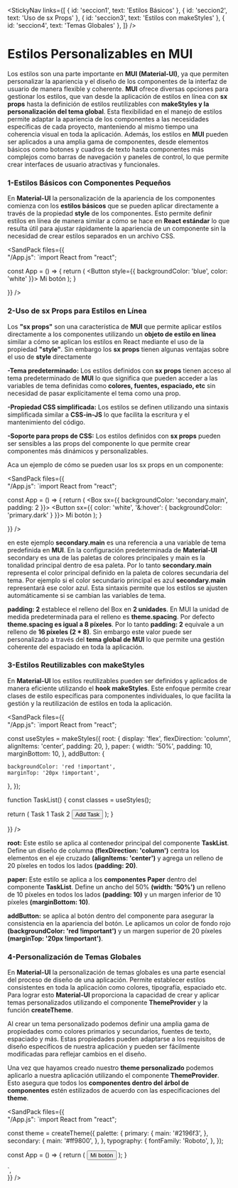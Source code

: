 
<StickyNav
  links={[
    { id: 'seccion1', text: 'Estilos Básicos' },
    { id: 'seccion2', text: 'Uso de sx Props' },
    { id: 'seccion3', text: 'Estilos con makeStyles' },
    { id: 'seccion4', text: 'Temas Globales' },
  ]}
/>

# Estilos Personalizables en MUI

Los estilos son una parte importante en **MUI (Material-UI)**, ya que permiten personalizar la apariencia y el diseño de los componentes de la interfaz de usuario de manera 
flexible y coherente. **MUI** ofrece diversas opciones para gestionar los estilos, que van desde la aplicación de estilos en línea con **sx props** hasta la definición de 
estilos reutilizables con **makeStyles y la personalización del tema global**. Esta flexibilidad en el manejo de estilos permite adaptar la apariencia de los componentes a 
las necesidades específicas de cada proyecto, manteniendo al mismo tiempo una coherencia visual en toda la aplicación. 
Además, los estilos en **MUI** pueden ser aplicados a una amplia gama de componentes, desde elementos básicos como botones y cuadros de texto hasta componentes más 
complejos como barras de navegación y paneles de control, lo que permite crear interfaces de usuario atractivas y funcionales.

<a id="seccion1"></a>
### 1-Estilos Básicos con Componentes Pequeños

En **Material-UI** la personalización de la apariencia de los componentes comienza con los **estilos básicos** que se pueden aplicar directamente a través de la propiedad 
**style** de los componentes. Esto permite definir estilos en línea de manera similar a cómo se hace en **React estándar** lo que resulta útil para ajustar rápidamente la 
apariencia de un componente sin la necesidad de crear estilos separados en un archivo CSS.

<SandPack 
files={{   
"/App.js": 
`import React from "react";

 const App = () => {
    return (
        <Button style={{ backgroundColor: 'blue', color: 'white' }}>
            Mi botón
        </Button>
    );
 }

}}
/>

<a id="seccion2"></a>
### 2-Uso de sx Props para Estilos en Línea

Los **"sx props"** son una característica de **MUI** que permite aplicar estilos directamente a los componentes utilizando un **objeto de estilo en línea**  similar a cómo se 
aplican los estilos en React mediante el uso de la propiedad **"style"**. Sin embargo los **sx props** tienen algunas ventajas sobre el uso de **style** directamente

**-Tema predeterminado:** Los estilos definidos con **sx props** tienen acceso al tema predeterminado de **MUI** lo que significa que pueden acceder a las variables de tema 
definidas como **colores, fuentes, espaciado, etc** sin necesidad de pasar explícitamente el tema como una prop.

**-Propiedad CSS simplificada:** Los estilos se definen utilizando una sintaxis simplificada similar a **CSS-in-JS** lo que facilita la escritura y el mantenimiento del código.

**-Soporte para props de CSS:** Los estilos definidos con **sx props** pueden ser sensibles a las props del componente lo que permite crear componentes más dinámicos y 
personalizables.

Aca un ejemplo de cómo se pueden usar los sx props en un componente:

<SandPack 
files={{   
"/App.js": 
`import React from "react";

 const App = () => {
    return (
        <Box sx={{ backgroundColor: 'secondary.main', padding: 2 }}>
        <Button sx={{ color: 'white', '&:hover': { backgroundColor: 'primary.dark' } }}>
            Mi botón
        </Button>
        </Box>
    );
 }

}}
/>

en este ejemplo **secondary.main** es una referencia a una variable de tema predefinida en **MUI**. En la configuración predeterminada de **Material-UI** secondary es una de las paletas de 
colores principales y main es la tonalidad principal dentro de esa paleta. Por lo tanto **secondary.main** representa el color principal definido en la paleta de colores 
secundaria del tema. Por ejemplo si el color secundario principal es azul **secondary.main** representará ese color azul. Esta sintaxis permite que los estilos se ajusten 
automáticamente si se cambian las variables de tema.

**padding: 2** establece el relleno del Box en **2 unidades**. En MUI la unidad de medida predeterminada para el relleno es **theme.spacing**. 
Por defecto **theme.spacing es igual a 8 píxeles**. Por lo tanto **padding: 2** equivale a un relleno de **16 píxeles (2 * 8)**. Sin embargo este valor puede ser 
personalizado a través del **tema global de MUI** lo que permite una gestión coherente del espaciado en toda la aplicación.

<a id="seccion3"></a>
### 3-Estilos Reutilizables con makeStyles

En **Material-UI** los estilos reutilizables pueden ser definidos y aplicados de manera eficiente utilizando el **hook makeStyles**. Este enfoque permite crear clases de 
estilo específicas para componentes individuales, lo que facilita la gestión y la reutilización de estilos en toda la aplicación.

<SandPack 
files={{   
"/App.js": 
`import React from "react";

const useStyles = makeStyles({
  root: {
    display: 'flex',
    flexDirection: 'column',
    alignItems: 'center',
    padding: 20,
  },
  paper: {
    width: '50%',
    padding: 10,
    marginBottom: 10,
  },
  addButton: {
        
    backgroundColor: 'red !important',
    marginTop: '20px !important',
  },
});

function TaskList() {
  const classes = useStyles();

  return (
    <Box className={classes.root}>
      <Paper className={classes.paper}>
        <Typography variant="h6">Task 1</Typography>
      </Paper>
      <Paper className={classes.paper}>
        <Typography variant="h6">Task 2</Typography>
      </Paper>
      <Button className={classes.addButton} variant="contained" color="primary">
        Add Task
      </Button>
    </Box>
  );
}

}}
/>

**root:** Este estilo se aplica al contenedor principal del componente **TaskList**. Define un diseño de columna **(flexDirection: 'column')** centra los elementos en el 
eje cruzado **(alignItems: 'center')** y agrega un relleno de 20 píxeles en todos los lados **(padding: 20)**.

**paper:** Este estilo se aplica a los **componentes Paper** dentro del componente **TaskList**. Define un ancho del 50% **(width: '50%')** un relleno de 10 píxeles en 
todos los lados **(padding: 10)** y un margen inferior de 10 píxeles **(marginBottom: 10)**.

**addButton:** se aplica al botón dentro del componente para asegurar la consistencia en la apariencia del botón. Le aplicamos un color de fondo rojo 
**(backgroundColor: 'red !important')** y un margen superior de 20 píxeles **(marginTop: '20px !important')**.

<a id="seccion4"></a>
### 4-Personalización de Temas Globales

En **Material-UI** la personalización de temas globales es una parte esencial del proceso de diseño de una aplicación. Permite establecer estilos consistentes en toda la 
aplicación como colores, tipografía, espaciado etc. Para lograr esto **Material-UI** proporciona la capacidad de crear y aplicar temas personalizados utilizando el 
componente **ThemeProvider** y la función **createTheme**.

Al crear un tema personalizado podemos definir una amplia gama de propiedades como colores primarios y secundarios, fuentes de texto, espaciado y más. Estas propiedades 
pueden adaptarse a los requisitos de diseño específicos de nuestra aplicación y pueden ser fácilmente modificadas para reflejar cambios en el diseño.

Una vez que hayamos creado nuestro **theme personalizado** podemos aplicarlo a nuestra aplicación utilizando el componente **ThemeProvider**. Esto asegura que todos los 
**componentes dentro del árbol de componentes** estén estilizados de acuerdo con las especificaciones del **theme**.

<SandPack 
files={{   
"/App.js": 
`import React from "react";

const theme = createTheme({
  palette: {
    primary: {
      main: '#2196f3',
    },
    secondary: {
      main: '#ff9800',
    },
  },
  typography: {
    fontFamily: 'Roboto',
  },
});

const App = () => {
  return (
    <ThemeProvider theme={theme}>
      <Button variant="contained" color="primary">
        Mi botón
      </Button>
    </ThemeProvider>
  );
}

`,      
}}
/>